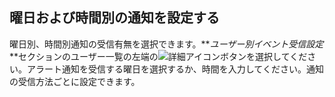 ## 曜日および時間別の通知を設定する

曜日別、時間別通知の受信有無を選択できます。**_ユーザー別イベント受信設定_**セクションのユーザー一覧の左端の![詳細アイコン](/img/ico-more-down.svg)ボタンを選択してください。アラート通知を受信する曜日を選択するか、時間を入力してください。通知の受信方法ごとに設定できます。

<ImgLang img='set-event-day-time.png' desc='曜日と時間ごとに通知を受信' />
